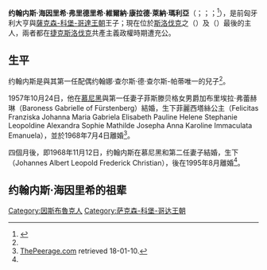 {{Infobox royalty|prince
| name         = 约翰内斯·海因里希王子<br>Prince Johannes Heinrich 
| title        = 萨克森-科堡-哥达王子<br/>萨克森公爵
| image        = 
| caption      =
| succession   = 科哈里亲王
| reign        = 1945年1月7日－2010年4月14日
| predecessor  = {{link-en|莱纳 (萨克森-科堡-哥达)|Prince Rainer of Saxe-Coburg and Gotha|莱纳王子}}
| successor    = [[西美昂二世|西美昂二世]]
| spouse       = 菲斯滕贝格女男爵加布里埃拉·弗蕾赫琳<br>{{link-en|玛蒂尔德公主 (萨克森)|Princess Mathilde of Saxony (b. 1936)|玛蒂尔德}}
| issue        = 菲丽西塔丝公主<br>{{link-en|约翰内斯王子 (萨克森-科堡-哥达)|Prince Johannes of Saxe-Coburg and Gotha|约翰内斯王子}}
| full name    = 约翰内斯·海因里希·弗里德里希·維爾納·康拉德·萊納·瑪利亞<br>Johannes Heinrich Friedrich Werner Konrad Rainer Maria
| house        = [[萨克森-科堡-哥达王朝|萨克森-科堡-哥达王朝]]
| father       = {{link-en|莱纳 (萨克森-科堡-哥达)|Prince Rainer of Saxe-Coburg and Gotha|莱纳王子}}
| mother       = 约翰娜·查尔斯·德·查尔斯-帕蒂
| birth_date   = {{Birth date|1931|3|28|df=y}}
| birth_place  = [[奥地利|奥地利]][[蒂罗尔|蒂罗尔]][[因斯布鲁克|因斯布鲁克]]
| death_date   = {{Death date and age|2010|4|14|1931|3|28|df=y}}
| death_place  = [[奥地利|奥地利]][[蒂罗尔|蒂罗尔]][[因斯布鲁克|因斯布鲁克]]
| burial_place = 
| religion     = [[罗马天主教|罗马天主教]]
|}}
'''约翰内斯·海因里希·弗里德里希·維爾納·康拉德·萊納·瑪利亞'''（{{lang-de|Johannes Heinrich Friedrich Werner Konrad Rainer Maria}}；{{lang-sk|Ján Henrich}}；{{lang-hu|János Henrik}}；{{bd|1931年|3月28日|2010年|4月14日}}<ref name= "Wettin">{{cite web |last=Marek |first=Miroslav |url=http://genealogy.euweb.cz/wettin/wettin15.html |title=Complete Genealogy of the House of Wetttin |publisher=[http://genealogy.euweb.cz Genealogy.EU] |access-date=2015-05-09 |archive-date=2021-02-11 |archive-url=https://web.archive.org/web/20210211155114/http://genealogy.euweb.cz/wettin/wettin15.html |dead-url=no }}</ref>），是前匈牙利大亨與[[薩克森-科堡-哥達王朝|薩克森-科堡-哥達王朝]]王子；現在位於[[斯洛伐克|斯洛伐克]]之{{link-en|卡巴拉城堡|Čabraď Castle}}（{{lang-sk|Čabradský hrad}}）及{{link-sk|斯訥諾城堡|Sitniansky hrad}}（{{lang-sk|Sitniansky hrad}}）最後的主人，兩者都在[[捷克斯洛伐克|捷克斯洛伐克]]共產主義政權時期遭充公。

==生平==
约翰内斯是{{link-en|莱纳 (萨克森-科堡-哥达)|Prince Rainer of Saxe-Coburg and Gotha|莱纳王子}}與其第一任配偶约翰娜·查尔斯·德·查尔斯-帕蒂唯一的兒子<ref name= "Wettin"/>。

1957年10月24日，他在[[慕尼黑|慕尼黑]]與第一任妻子菲斯滕贝格女男爵加布里埃拉·弗蕾赫琳（Baroness Gabrielle of Fürstenberg）結婚，生下菲麗西塔絲公主（Felicitas Franziska Johanna Maria Gabriela Elisabeth Pauline Helene Stephanie Leopoldine Alexandra Sophie Mathilde Josepha Anna Karoline Immaculata Emanuela），並於1968年7月4日離婚<ref name= "Peerage">[http://thepeerage.com/p11101.htm#i111010 ThePeerage.com] {{Wayback|url=http://thepeerage.com/p11101.htm#i111010 |date=20210126224626 }} retrieved 18-01-10.</ref>。

四個月後，即1968年11月12日，约翰内斯在慕尼黑和第二任妻子{{link-en|玛蒂尔德公主 (萨克森)|Princess Mathilde of Saxony (b. 1936)|萨克森的玛蒂尔德公主}}結婚，生下{{link-en|约翰内斯王子 (萨克森-科堡-哥达)|Prince Johannes of Saxe-Coburg and Gotha|约翰内斯王子}}（Johannes Albert Leopold Frederick Christian），後在1995年8月離婚<ref name= "Peerage"/>。

==约翰内斯·海因里希的祖辈==
{{ahnentafel top|width=100%}}
{{ahnentafel-compact5|align=center
|style=font-size: 90%; line-height: 110%;
|border=1
|boxstyle=padding-top: 0; padding-bottom: 0;
|boxstyle_1=background-color: #fcc;
|boxstyle_2=background-color: #fb9;
|boxstyle_3=background-color: #ffc;
|boxstyle_4=background-color: #bfc;
|boxstyle_5=background-color: #9fe;
|1= 1. '''萨克森-科堡-哥达的約翰內斯·海因里希王子'''
|2= 2. {{link-en|莱纳 (萨克森-科堡-哥达)|Prince Rainer of Saxe-Coburg and Gotha|萨克森-科堡-哥达的莱纳王子}}
|3= 3. 卡洛伊-帕蒂的喬安娜·卡羅伊
|4= 4. {{link-en|奧古斯特·利奧波德 (薩克森-科堡-哥達)|Prince August Leopold of Saxe-Coburg and Gotha|薩克森-科堡-哥達的奧古斯特·利奧波德王子}}
|5= 5. {{link-en|瑪麗·卡洛琳 (奧地利女大公)|Archduchess Karoline Marie of Austria|奧地利女大公瑪麗·卡洛琳}}
|6= 6. 卡洛伊-帕蒂和沃什瓦爾的海因里希·卡羅伊
|7= 7. 保拉·加蒙
|8= 8. [[路德維希·奧古斯特_(薩克森-科堡-哥達)|薩克森-科堡-哥達的路德維希·奧古斯特王子]]
|9= 9. {{link-en|利奥波丁娜公主 (巴西)|Princess Leopoldina of Brazil|巴西的利奥波丁娜公主}}
|10= 10. {{link-en|卡爾·薩爾瓦托 (奧地利大公)|Archduke Karl Salvator of Austria|奧地利大公卡爾·薩爾瓦托}}
|11= 11. {{link-en|瑪利亞·伊馬庫拉塔公主 (波旁-兩西西里)(1844－1899)|Princess Maria Immaculata of Bourbon-Two Sicilies (1844–1899)|波旁-兩西西里的瑪利亞·伊馬庫拉塔公主}}
|14= 14. 弗蘭茨·加蒙
|15= 15. 寶蓮·霍夫曼
|16= 16. {{link-en|奧古斯特 (薩克森-科堡-哥達)|Prince August of Saxe-Coburg and Gotha|薩克森-科堡-哥達的奧古斯特王子}}
|17= 17. {{link-en|克萊芒蒂娜公主 (奧爾良)|Princess Clémentine of Orléans|奧爾良的克萊芒蒂娜公主}}
|18= 18. [[佩德罗二世_(巴西)|巴西的佩德罗二世]]
|19= 19. [[特麗薩·克里斯蒂娜_(兩西西里)|兩西西里的特麗薩·克里斯蒂娜]]
|20= 20. {{link-en|利奧波德二世 (托斯卡納大公)|Leopold II, Grand Duke of Tuscany|托斯卡納大公利奧波德二世}}
|21= 21. {{link-en|瑪麗亞·安東尼婭公主 (兩西西里)|Princess Maria Antonia of the Two Sicilies|兩西西里的瑪麗亞·安東尼婭公主}}
|22= 22. [[費迪南多二世_(兩西西里)|兩西西里的費迪南多二世]]
|23= 23. {{link-en|瑪麗亞·特蕾西亞 (奧地利)(1816－1867)|Maria Theresa of Austria (1816-1867)|奧地利的瑪麗亞·特蕾西亞}}
}}
{{ahnentafel bottom}}

{{DEFAULTSORT:Johannes Heinrich}}
[[Category:因斯布魯克人|Category:因斯布魯克人]]
[[Category:萨克森-科堡-哥达王朝|Category:萨克森-科堡-哥达王朝]]